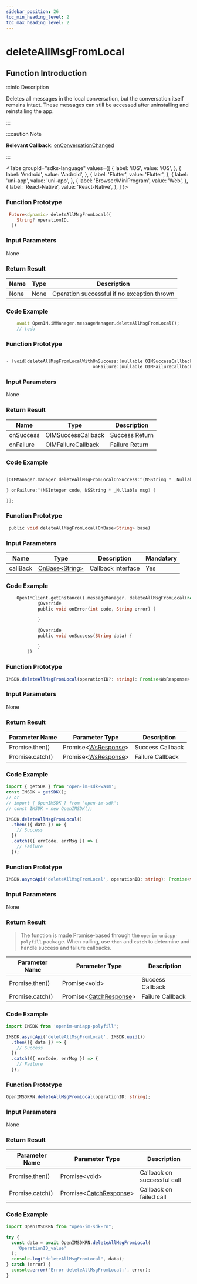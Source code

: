 ```yaml
---
sidebar_position: 26
toc_min_heading_level: 2
toc_max_heading_level: 2
---
```


# deleteAllMsgFromLocal

## Function Introduction

:::info Description

Deletes all messages in the local conversation, but the conversation itself remains intact.
These messages can still be accessed after uninstalling and reinstalling the app.

:::

:::caution Note

**Relevant Callback**:
[onConversationChanged](/callback/onConversationChanged.mdx)

:::

<Tabs
groupId="sdks-language"
values={[
{ label: 'iOS', value: 'iOS', },
{ label: 'Android', value: 'Android', },
{ label: 'Flutter', value: 'Flutter', },
{ label: 'uni-app', value: 'uni-app', },
{ label: 'Browser/MiniProgram', value: 'Web', },
{ label: 'React-Native', value: 'React-Native', },
]
}>

<TabItem value="Flutter">

### Function Prototype

```dart showLineNumbers
 Future<dynamic> deleteAllMsgFromLocal({
    String? operationID,
  })
```

### Input Parameters

None

### Return Result

| Name | Type | Description            |
| ---- | ---- | -----------------------|
| None | None | Operation successful if no exception thrown |

### Code Example

```dart showLineNumbers
    await OpenIM.iMManager.messageManager.deleteAllMsgFromLocal();
    // todo
```

</TabItem>

<TabItem value="iOS">

### Function Prototype

```swift showLineNumbers

- (void)deleteAllMsgFromLocalWithOnSuccess:(nullable OIMSuccessCallback)onSuccess
                                 onFailure:(nullable OIMFailureCallback)onFailure;

```

### Input Parameters

None

### Return Result

| Name      | Type                                                   | Description |
| --------- | ------------------------------------------------------ | ----------- |
| onSuccess | OIMSuccessCallback | Success Return |
| onFailure | OIMFailureCallback   | Failure Return |

### Code Example

```swift showLineNumbers

[OIMManager.manager deleteAllMsgFromLocalOnSuccess:^(NSString * _Nullable data) {

} onFailure:^(NSInteger code, NSString * _Nullable msg) {

}];

```

</TabItem>

<TabItem value="Android">

### Function Prototype

```dart showLineNumbers
 public void deleteAllMsgFromLocal(OnBase<String> base)
```

### Input Parameters

| Name     | Type                                             | Description | Mandatory |
| -------- | ------------------------------------------------ | ----------- | -------- |
| callBack | [OnBase<String\>](/callback/onBase.mdx) | Callback interface | Yes |

### Code Example

```dart showLineNumbers
    OpenIMClient.getInstance().messageManager. deleteAllMsgFromLocal(new OnBase<String>() {
            @Override
            public void onError(int code, String error) {

            }

            @Override
            public void onSuccess(String data) {

            }
        })
```

</TabItem>

<TabItem value="Web">

### Function Prototype

```ts showLineNumbers
IMSDK.deleteAllMsgFromLocal(operationID?: string): Promise<WsResponse>
```

### Input Parameters

None

### Return Result

| Parameter Name  | Parameter Type                                             | Description   |
| --------------- | ---------------------------------------------------- | -------------- |
| Promise.then()  | Promise<[WsResponse](/class/response.mdx)\> | Success Callback |
| Promise.catch() | Promise<[WsResponse](/class/response.mdx)\> | Failure Callback |

### Code Example

```js showLineNumbers
import { getSDK } from 'open-im-sdk-wasm';
const IMSDK = getSDK();
// or
// import { OpenIMSDK } from 'open-im-sdk';
// const IMSDK = new OpenIMSDK();

IMSDK.deleteAllMsgFromLocal()
  .then(({ data }) => {
    // Success
  })
  .catch(({ errCode, errMsg }) => {
    // Failure
  });
```

</TabItem>

<TabItem value="uni-app">

### Function Prototype

```ts showLineNumbers
IMSDK.asyncApi('deleteAllMsgFromLocal', operationID: string): Promise<void>
```

### Input Parameters

None

### Return Result

> The function is made Promise-based through the `openim-uniapp-polyfill` package. When calling, use `then` and `catch` to determine and handle success and failure callbacks.

| Parameter Name  | Parameter Type                                                | Description   |
| --------------- | ------------------------------------------------------- | -------------- |
| Promise.then()  | Promise<void\>                                          | Success Callback |
| Promise.catch() | Promise<[CatchResponse](/class/response.mdx)\> | Failure Callback |

### Code Example

```js showLineNumbers
import IMSDK from 'openim-uniapp-polyfill';

IMSDK.asyncApi('deleteAllMsgFromLocal', IMSDK.uuid())
  .then(({ data }) => {
    // Success
  })
  .catch(({ errCode, errMsg }) => {
    // Failure
  });
```

</TabItem>
<TabItem value="React-Native">

### Function Prototype

```ts showLineNumbers
OpenIMSDKRN.deleteAllMsgFromLocal(operationID: string);
```

### Input Parameters

None

### Return Result

| Parameter Name        | Parameter Type                                                | Description        |
| --------------- | ------------------------------------------------------- | ------------ |
| Promise.then()  | Promise<void\>                                          | Callback on successful call |
| Promise.catch() | Promise<[CatchResponse](/class/response.mdx)\> | Callback on failed call |

### Code Example

```js showLineNumbers
import OpenIMSDKRN from "open-im-sdk-rn";

try {
  const data = await OpenIMSDKRN.deleteAllMsgFromLocal(
    'OperationID_value'
  );
  console.log("deleteAllMsgFromLocal", data);
} catch (error) {
  console.error('Error deleteAllMsgFromLocal:', error);
}

```

</TabItem>
</Tabs>